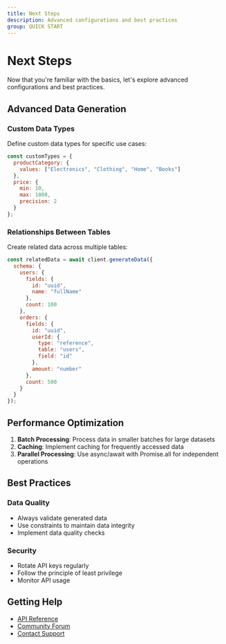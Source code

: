 ```yaml
---
title: Next Steps
description: Advanced configurations and best practices
group: QUICK START
---
```


# Next Steps

Now that you're familiar with the basics, let's explore advanced configurations and best practices.

## Advanced Data Generation

### Custom Data Types
Define custom data types for specific use cases:

```javascript
const customTypes = {
  productCategory: {
    values: ["Electronics", "Clothing", "Home", "Books"]
  },
  price: {
    min: 10,
    max: 1000,
    precision: 2
  }
};
```

### Relationships Between Tables
Create related data across multiple tables:

```javascript
const relatedData = await client.generateData({
  schema: {
    users: {
      fields: {
        id: "uuid",
        name: "fullName"
      },
      count: 100
    },
    orders: {
      fields: {
        id: "uuid",
        userId: {
          type: "reference",
          table: "users",
          field: "id"
        },
        amount: "number"
      },
      count: 500
    }
  }
});
```

## Performance Optimization

1. **Batch Processing**: Process data in smaller batches for large datasets
2. **Caching**: Implement caching for frequently accessed data
3. **Parallel Processing**: Use async/await with Promise.all for independent operations

## Best Practices

### Data Quality
- Always validate generated data
- Use constraints to maintain data integrity
- Implement data quality checks

### Security
- Rotate API keys regularly
- Follow the principle of least privilege
- Monitor API usage

## Getting Help

- [API Reference](/api)
- [Community Forum](https://community.syncora.ai)
- [Contact Support](mailto:support@syncora.ai)
